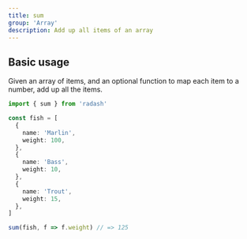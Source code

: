 ```yaml
---
title: sum
group: 'Array'
description: Add up all items of an array
---
```


## Basic usage

Given an array of items, and an optional function to map each item to a number, add up all the items.

```ts
import { sum } from 'radash'

const fish = [
  {
    name: 'Marlin',
    weight: 100,
  },
  {
    name: 'Bass',
    weight: 10,
  },
  {
    name: 'Trout',
    weight: 15,
  },
]

sum(fish, f => f.weight) // => 125
```
